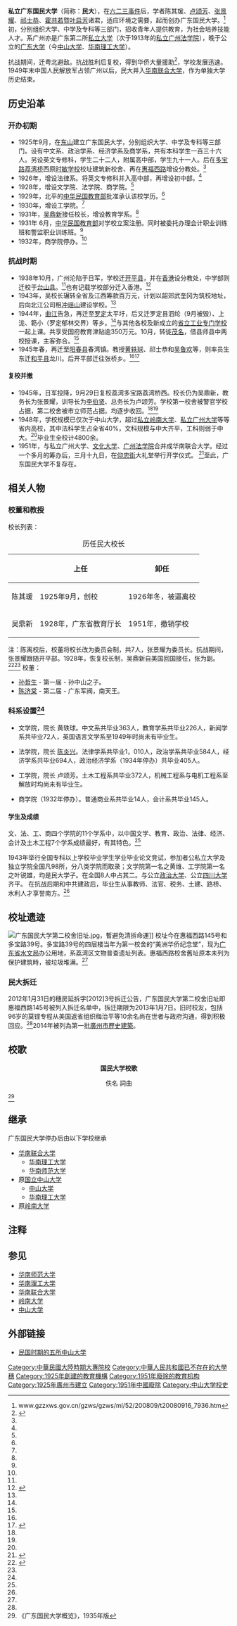 {{Otheruses|国民大学 (消歧义)|subject=1925年创建于[[广州|广州]]的私立广东国民大学|other=关于其它同名的学校}}
{{Citation style|time=2019-11-04T00:09:42+00:00}}
{{Infobox University |
| Name = 广东国民大学
| EnglishName = Koumin University of Kwangtun
| SealImage = [[File:NUKT.jpg|广东国民大学校徽]]
| SealInfo = 校徽为一口钟，暂时没有更清晰的电子档案。<ref>此档案是从广东国民大学毕业证书上照下。</ref> 
| Motto = 未知
| Established = 1925年9月
| Type = 私立
| President = [[陈其瑗|陈其瑗]]（创校校长）
| Location = {{ROC-1928}}[[廣東省_(中華民國)|广东省]][[广州市|广州市]]（东山、荔湾桥）<br>{{ROC-1928}}[[廣東省_(中華民國)|广东省]][[开平市|开平市]]等（抗战临时）
| Campus = 广东国民大学旧址
| AreaTotal = 6.17[[平方公里|平方公里]]
| Department = 4
| Faculty = 不详
| Professor = 不详
| Associate Professor = 不详
| Assistant Professor =不详
| Lecturer =不详
| Student = 3,885（总计毕业生数）
| Undergraduate = -
| Postgraduate = -
| master = -
| phd = -
| Affiliations =
| Colors = 无
| Nickname= 国民大学
| Mascot = 钟
| Data =
| Website = 无
}}
{{Portal|大學|Education - Grad Hat.svg}}

'''私立广东国民大学'''（简称：'''民大'''），在[[六二三事件|六二三事件]]后，学者陈其瑗、[[卢颂芳|卢颂芳]]、[[张景耀|张景耀]]、[[祁士恭|祁士恭]]、[[霍共若|霍共若]]暨[[叶启芳|叶启芳]]诸君，适应环境之需要，起而创办广东国民大学。<ref name="gzzxws.gov.cn">www.gzzxws.gov.cn/gzws/gzws/ml/52/200809/t20080916_7936.htm</ref>
初，分别组织大学、中学及专科等三部门，招收青年人提供教育，为社会培养技能人才。系广州亦是广东第二所[[私立大学|私立大学]]（次于1913年的[[私立广州法学院|私立广州法学院]]），晚于公立的[[广东大学|广东大学]]（今[[中山大学|中山大学]]、[[华南理工大学|华南理工大学]]）。

抗战期间，迁粤北避敌。抗战胜利后复校，得到华侨大量援助<ref name="gzzxws.gov.cn1">{{cite web|url=http://www.gzzxws.gov.cn/gzws/gzws/ml/32/200808/t20080816_1152_16.htm|title=第五章 高等教育|website=www.gzzxws.gov.cn|accessdate=2014-03-13|archive-date=2020-09-02|archive-url=https://web.archive.org/web/20200902212446/http://www.gzzxws.gov.cn/gzws/gzws/ml/32/200808/t20080816_1152_16.htm|dead-url=no}}</ref>，学校发展迅速。1949年末中国人民解放军占领广州以后，民大并入[[华南联合大学|华南联合大学]]，作为单独大学历史结束。

== 历史沿革 ==
=== 开办初期 ===
* 1925年9月，在[[东山口|东山]]建立广东国民大学，分别组织大学、中学及专科等三部门。设有中文系、政治学系、经济学系及商学系，共有本科学生一百三十六人。另设英文专修科，学生二十二人，附属高中部，学生九十一人。后在[[多宝路|多宝路]][[荔湾桥|荔湾桥]]西原[[时敏学校|时敏学校]]校址建筑新校舍、再在[[惠福西路|惠福西路]]增设分教处。<ref name="gzzxws.gov.cn1"/>
* 1926年，增设法律系。将英文专修科并入高中部，再增设初中部。<ref name="gzzxws.gov.cn1"/>
* 1928年，增设文学院、法学院、商学院。<ref name="gzzxws.gov.cn1"/>
* 1929年，北平的[[中华民国教育部|中华民国教育部]]批准承认该校学历。<ref name="gzzxws.gov.cn1"/>
* 1930年，增设工学院。<ref name="gzzxws.gov.cn1"/>
* 1931年，[[吴鼎新|吴鼎新]]接任校长，增设教育学系。<ref name="gzzxws.gov.cn"/>
* 1931年 6月，[[中华民国教育部|中华民国教育部]]对学校立案注册。同时被委托办理会计职业训练班和警监职业训练班。<ref name="gzzxws.gov.cn1"/>
* 1932年，商学院停办。<ref name="gzzxws.gov.cn1"/>

=== 抗战时期 ===
* 1938年10月，广州沦陷于日军，学校迁[[开平县|开平县]]，并在[[香港|香港]]设分教处，中学部则迁校于[[台山县|台山县]]。<ref name="gzzxws.gov.cn"/>也有记载学校部分迁入香港。<ref name="auto">{{cite web |url=http://www.gdhed.edu.cn/introduce/gdedu/content-01.htm |title=存档副本 |accessdate=2014-03-13 |deadurl=yes |archiveurl=https://web.archive.org/web/20131223023103/http://www.gdhed.edu.cn/introduce/gdedu/content-01.htm |archivedate=2013-12-23 }}</ref>
* 1943年，吴校长辗转全省及江西筹款百万元，计划以韶郊武奎冈为筑校地址，后向北江公司租[[冲瑶山|冲瑶山]]建设学校。<ref name="gzzxws.gov.cn1"/>
* 1944年，[[曲江县|曲江]]告急，再迁至[[罗定|罗定]]太平圩，后又迁罗定县泗纶（9月被毁）、上泷、簕小（罗定郁林交界）等乡。<ref name="gzzxws.gov.cn1"/>与其他各校及新成立的[[广东省立工业专门学校|省立工业专门学校]]一起上课。共享受国府教育津贴逾350万元。10月，转徙[[茂名|茂名]]，借县师县中两校授课，主客弥合。<ref name="auto"/>
* 1945年春，再迁至[[阳春县|阳春县]]春湾镇。教授[[黄轶球|黄轶球]]、祁士恭和[[吴鲁欢|吴鲁欢]]等，则率员生东迁[[和平县|和平县]]龙川。后开平部迁往张桥乡。<ref name="gzzxws.gov.cn"/><ref name="auto1">{{cite web |url=http://img.mg1912.com/news/2011/07/20/5d670bb9311421090131457376d5016f.html |title=存档副本 |accessdate=2014-03-13 |deadurl=yes |archiveurl=https://web.archive.org/web/20140313064729/http://img.mg1912.com/news/2011/07/20/5d670bb9311421090131457376d5016f.html |archivedate=2014-03-13 }}</ref>

==== 复校并撤 ====
* 1945年，日军投降，9月29日复校荔湾多宝路荔湾桥西。校长仍为吴鼎新，教务长为张景耀，训导长为[[李伯贤|李伯贤]]、总务长为卢颂芳。学校第一校舍被警官学校占据，第二校舍被市立师范占据。均逐步收回。<ref name="gzzxws.gov.cn1"/><ref name="auto1"/>
* 1948年，学校规模已仅次于中山大学，超过[[岭南大学_(广州)|私立岭南大学]]、[[私立广州大学|私立广州大学]]等等省内高校，其中法科学生占全省40%，文科规模与中大齐平，工科则弱于中大。<ref name="auto"/>毕业生全校计4800余。
* 1951年，与私立广州大学、[[私立文化大学|文化大学]]、[[私立广州法学院|广州法学院]]合并成华南联合大学。经过一个多月的筹办后，三月十九日，在[[仰忠街|仰忠街]]大礼堂举行开学仪式。    <ref>{{cite web |url=http://www.gdhed.edu.cn/introduce/gdedu/memo/memo-1951.htm |title=存档副本 |accessdate=2014-03-13 |deadurl=yes |archiveurl=https://web.archive.org/web/20131222231351/http://www.gdhed.edu.cn/introduce/gdedu/memo/memo-1951.htm |archivedate=2013-12-22 }}</ref>至此，广东国民大学不复存在。

== 相关人物 ==
=== 校董和教授 ===
校长列表：
{|class="wikitable" style="text-align: center"
|+历任民大校长
! !!上任!!卸任
|-
!陈其瑗
|1925年9月，创校||1926年冬，被逼离校
|-
!吴鼎新
|1928年，广东省教育厅长||1951年，撤销学校
|}
注：陈离校后，校董将校长改为委员会制，共7人，张景耀为委员长。抗战期间，张景耀跟随开平部。1928年，恢复校长制，吴鼎新自美国回国接任，张为副。<ref name="chla.com.cn">{{cite web|url=http://www.chla.com.cn/htm/2013/0222/159488.html|title=广东国民大学旧址已暂停拆迁 专家建议改为博物馆_国内动态_中国风景园林网-中国风景园林网|website=www.chla.com.cn|accessdate=2014-03-13|archive-date=2014-03-13|archive-url=https://web.archive.org/web/20140313082851/http://www.chla.com.cn/htm/2013/0222/159488.html|dead-url=no}}</ref><ref name="gzzxws.gov.cn"/>
校董：
*[[孙哲生|孙哲生]] - 第一届 - 孙中山之子。
*[[陈济棠|陈济棠]] - 第二届 - 广东军阀，南天王。

===科系设置<ref name="gzzxws.gov.cn1"/>===

* 文学院，院长 黄轶球。中文系共毕业363人，教育学系共毕业226人，新闻学系共毕业72人，英国语言文学系至1949年时尚未有毕业生。 

* 法学院，院长 [[陈炎兴|陈炎兴]]。法律学系共毕业1，010人，政治学系共毕业584人，经济学系共毕业694人，政治经济学系（1934年停办）共毕业405人。 

* 工学院，院长 卢颂芳。土木工程系共毕业372人，机械工程系与电机工程系至解放时均尚未有毕业生。 

* 商学院（1932年停办）。普通商业系共毕业14人，会计系共毕业145人。
  
==== 学生及成绩 ====
文、法、工、商四个学院的11个学系中，以中国文学、教育、政治、法律、经济、会计及土木工程7个学系成绩最好，有其特色。<ref name="auto1"/>

1943年举行全国专科以上学校毕业学生学业毕业论文竞试，参加者公私立大学及独立学院全国凡98所，分八类学院而取录；文学院第一名之黄维、工学院第一名之叶锐雄，均是民大学子。在全国8人中占其二。与公立[[政治大学|政治大学]]、公立[[四川大学|四川大学]]齐平。
在抗战后期和中共建政后，毕业生从事教师、法官、税务、土建、路桥、水利人才享誉南方。<ref name="auto1"/>
== 校址遗迹 ==
[[File:广东国民大学第二校舍旧址.jpg|thumb]]，暫避免清拆命運]]
校址今在惠福西路145号和多宝路39号。多宝路39号的四层楼当年为第一校舍的“美洲华侨纪念堂”，现为[[广东省水文局|广东省水文局]]办公用地，系荔湾区文物普查遗址列表。惠福西路校舍舊址原本未列为保护建筑時，被垃圾堆满。<ref name="chla.com.cn"/>
===民大拆迁===
2012年1月31日的穗房延拆字[2012]3号拆迁公告，广东国民大学第二校舍旧址即惠福西路145号被列入拆迁名单中，拆迁期限为2013年1月7日。旧时校友，包括96岁的莫铿专程从美国返省组织梅治平等10余名尚在世者与政府沟通，得到积极回应。<ref name="chla.com.cn"/>2014年被列為第一批[[廣州市歷史建築|廣州市歷史建築]]。

== 校歌 ==

<center>'''国民大学校歌'''</center>

<center>佚名 詞曲</center>

{{cquote|
<center>泱泱珠海 芸芸市<br /></center>
<center>地灵人杰 名实至<br /></center>
<center>红荔湾头 第光村<br /></center>
<center>村前广辟 大学门<br /></center>
<center>为学逊志 时务敏<br /></center>
<center>教学相长 齐发奋<br /></center>
<center>同人惨淡 几经营<br /></center>
<center>戊辰岁聿 观阙成<br /></center>
<center>扩张分院 临惠福<br /></center>
<center>增设理工 宏教育<br /></center>
<center>改良文化 商政经<br /></center>
<center>新旧法律 贰修明<br /></center>
<center>吾党勉乎 哉庶无<br /></center>
<center>负山川 钟毓之灵<br /></center>
}}
<ref>《广东国民大学概览》，1935年版</ref>

== 继承 ==
广东国民大学停办后由以下学校继承

* [[华南联合大学|华南联合大学]]
** [[华南理工大学|华南理工大学]]
** [[华南师范大学|华南师范大学]]
* 原[[中山大学|国立中山大学]]
** [[中山大学|中山大学]]
** [[华南理工大学|华南理工大学]]
* 原[[岭南大学_(广州)|岭南大学]]

== 注释 ==
{{reflist}}

== 参见 ==
* [[华南师范大学|华南师范大学]]
* [[华南理工大学|华南理工大学]]
* [[华南联合大学|华南联合大学]]
* [[岭南大学_(广州)|岭南大学]]
* [[中山大学|中山大学]]

== 外部链接 ==
* [http://www.buaash.org/Article_Show.asp?ArticleID=2401 民国时期的五所中山大学]{{dead link|date=2017年12月 |bot=InternetArchiveBot |fix-attempted=yes }}

{{中華民國大陸時期大專院校}}
{{Authority control}}

[[Category:中華民國大陸時期大專院校|Category:中華民國大陸時期大專院校]]
[[Category:中華人民共和國已不存在的大學|Category:中華人民共和國已不存在的大學]]
[[Category:广州市高等院校|穗]]
[[Category:1925年創建的教育機構|Category:1925年創建的教育機構]]
[[Category:1951年廢除的教育机构|Category:1951年廢除的教育机构]]
[[Category:1925年廣州市建立|Category:1925年廣州市建立]]
[[Category:1951年中國廢除|Category:1951年中國廢除]]
[[Category:中山大学校史|Category:中山大学校史]]